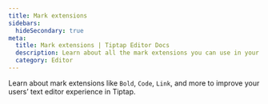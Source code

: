 ```yaml
---
title: Mark extensions
sidebars:
  hideSecondary: true
meta:
  title: Mark extensions | Tiptap Editor Docs
  description: Learn about all the mark extensions you can use in your Tiptap Editor like bold, code, link and more. Learn more in the docs!
  category: Editor
---
```



Learn about mark extensions like `Bold`, `Code`, `Link`, and more to improve your users’ text editor experience in Tiptap.

<Extensions version="v3" path="editor/extensions" subpath="/marks" hideAll hideFree />
